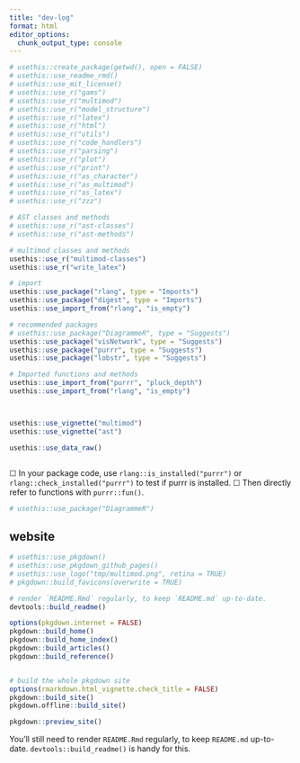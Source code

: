 ```yaml
---
title: "dev-log"
format: html
editor_options: 
  chunk_output_type: console
---
```


```r
# usethis::create_package(getwd(), open = FALSE)
# usethis::use_readme_rmd()
# usethis::use_mit_license()
# usethis::use_r("gams")
# usethis::use_r("multimod")
# usethis::use_r("model_structure")
# usethis::use_r("latex")
# usethis::use_r("html")
# usethis::use_r("utils")
# usethis::use_r("code_handlers")
# usethis::use_r("parsing")
# usethis::use_r("plot")
# usethis::use_r("print")
# usethis::use_r("as_character")
# usethis::use_r("as_multimod")
# usethis::use_r("as_latex")
# usethis::use_r("zzz")

# AST classes and methods
# usethis::use_r("ast-classes")
# usethis::use_r("ast-methods")

# multimod classes and methods
usethis::use_r("multimod-classes")
usethis::use_r("write_latex")

# import
usethis::use_package("rlang", type = "Imports")
usethis::use_package("digest", type = "Imports")
usethis::use_import_from("rlang", "is_empty")

# recommended packages
# usethis::use_package("DiagrammeR", type = "Suggests")
usethis::use_package("visNetwork", type = "Suggests")
usethis::use_package("purrr", type = "Suggests")
usethis::use_package("lobstr", type = "Suggests")

# Imported functions and methods
usethis::use_import_from("purrr", "pluck_depth")
usethis::use_import_from("rlang", "is_empty")



usethis::use_vignette("multimod")
usethis::use_vignette("ast")

usethis::use_data_raw()



```

☐ In your package code, use
  `rlang::is_installed("purrr")` or
  `rlang::check_installed("purrr")` to test if
  purrr is installed.
☐ Then directly refer to functions with
  `purrr::fun()`.


```r
# usethis::use_package("DiagrammeR")

```

## website
```r
# usethis::use_pkgdown()
# usethis::use_pkgdown_github_pages()
# usethis::use_logo("tmp/multimod.png", retina = TRUE)
# pkgdown::build_favicons(overwrite = TRUE)

# render `README.Rmd` regularly, to keep `README.md` up-to-date.
devtools::build_readme()

options(pkgdown.internet = FALSE)
pkgdown::build_home()
pkgdown::build_home_index()
pkgdown::build_articles()
pkgdown::build_reference()


# build the whole pkgdown site
options(rmarkdown.html_vignette.check_title = FALSE)
pkgdown::build_site()
pkgdown.offline::build_site()

pkgdown::preview_site()

```

You'll still need to render `README.Rmd` regularly, to keep `README.md` up-to-date. `devtools::build_readme()` is handy for this.

